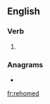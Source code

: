 ==English==

===Verb===
{{head|en|verb form}}

# {{en-past of|rehome}}

===Anagrams===
* {{l|en|homered}}

[[fr:rehomed]]